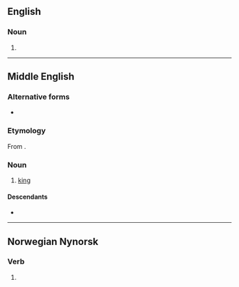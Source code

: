 ==English==

===Noun===
{{en-noun}}

# {{obsolete spelling of|en|king}}

----

==Middle English==

===Alternative forms===
* {{l|enm|kyng}}

===Etymology===
From {{inh|enm|ang|cyning}}.

===Noun===
{{enm-noun}}

# [[king]] {{gloss|male monarch}}

====Descendants====
* {{desc|en|king}}

----

==Norwegian Nynorsk==

===Verb===
{{head|nn|verb|present tense|kynger|past tense|kyngde|past participle|kyngt|present participle|kyngande|imperative|kyng}}

# {{alternative form of|nn|kyngja}}
